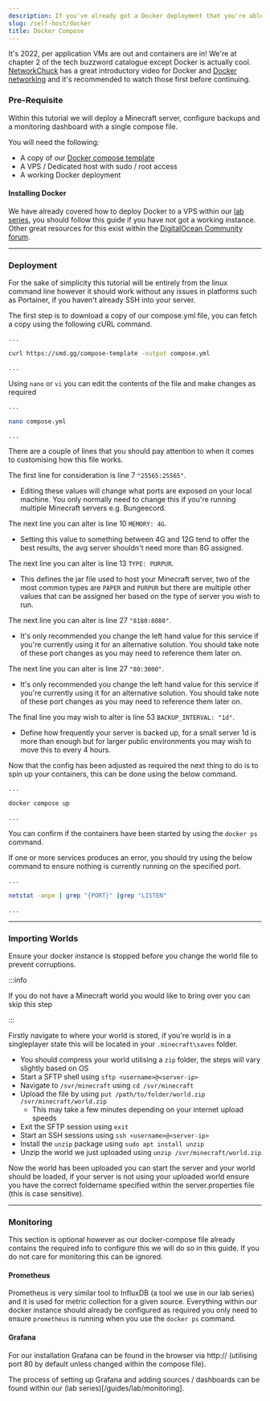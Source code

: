 ```yaml
---
description: If you've already got a Docker deployment that you're able to access then using our Compose template is the quickest and easiest way to get your server up and running.
slug: /self-host/docker
title: Docker Compose
---
```


It's 2022, per application VMs are out and containers are in! We're at chapter 2 of the tech buzzword catalogue except Docker is actually cool. [NetworkChuck](https://youtu.be/eGz9DS-aIeY) has a great introductory video for Docker and [Docker networking](https://youtu.be/bKFMS5C4CG0) and it's recommended to watch those first before continuing.

### Pre-Requisite 

Within this tutorial we will deploy a Minecraft server, configure backups and a monitoring dashboard with a single compose file.

You will need the following:
- A copy of our [Docker compose template](https://raw.githubusercontent.com/setupmd/templates/main/Server%20Configurations/docker/compose-stack.yml)
- A VPS / Dedicated host with sudo / root access 
- A working Docker deployment

#### Installing Docker 

We have already covered how to deploy Docker to a VPS within our [lab series](/guides/lab/docker#deployment), you should follow this guide if you have not got a working instance. Other great resources for this exist within the [DigitalOcean Community forum](https://www.digitalocean.com/community).

---

### Deployment 

For the sake of simplicity this tutorial will be entirely from the linux command line however it should work without any issues in platforms such as Portainer, if you haven't already SSH into your server.

The first step is to download a copy of our compose.yml file, you can fetch a copy using the following cURL command.

```bash
...

curl https://smd.gg/compose-template -output compose.yml

...
```

Using `nano` or `vi` you can edit the contents of the file and make changes as required

```bash
...

nano compose.yml

...
```

There are a couple of lines that you should pay attention to when it comes to customising how this file works.

The first line for consideration is line 7 `"25565:25565"`. 
 - Editing these values will change what ports are exposed on your local machine. You only normally need to change this if you're running multiple Minecraft servers e.g. Bungeecord.

The next line you can alter is line 10 `MEMORY: 4G`.
 - Setting this value to something between 4G and 12G tend to offer the best results, the avg server shouldn't need more than 8G assigned.

The next line you can alter is line 13 `TYPE: PURPUR`.
 - This defines the jar file used to host your Minecraft server, two of the most common types are `PAPER` and `PURPUR` but there are multiple other values that can be assigned her based on the type of server you wish to run.

The next line you can alter is line 27 `"8180:8080"`.
 - It's only recommended you change the left hand value for this service if you're currently using it for an alternative solution. You should take note of these port changes as you may need to reference them later on.

The next line you can alter is line 27 `"80:3000"`.
 - It's only recommended you change the left hand value for this service if you're currently using it for an alternative solution. You should take note of these port changes as you may need to reference them later on.

The final line you may wish to alter is line 53 `BACKUP_INTERVAL: "1d"`.
 - Define how frequently your server is backed up, for a small server 1d is more than enough but for larger public environments you may wish to move this to every 4 hours.

Now that the config has been adjusted as required the next thing to do is to spin up your containers, this can be done using the below command.

```bash
...

docker compose up

...
```

You can confirm if the containers have been started by using the `docker ps` command. 

If one or more services produces an error, you should try using the below command to ensure nothing is currently running on the specified port.

 ```bash
 ...
 
 netstat -anpe | grep "{PORT}" |grep "LISTEN"
 
 ...
 ```

 ---

 ### Importing Worlds 

Ensure your docker instance is stopped before you change the world file to prevent corruptions.

:::info 

If you do not have a Minecraft world you would like to bring over you can skip this step

:::

Firstly navigate to where your world is stored, if you're world is in a singleplayer state this will be located in your `.minecraft\saves` folder.

 - You should compress your world utilising a `zip` folder, the steps will vary slightly based on OS
 - Start a SFTP shell using `sftp <username>@<server-ip>`
 - Navigate to `/svr/minecraft` using `cd /svr/minecraft`
 - Upload the file by using `put /path/to/folder/world.zip /svr/minecraft/world.zip`
   - This may take a few minutes depending on your internet upload speeds
 - Exit the SFTP session using `exit`
 - Start an SSH sessions using `ssh <username>@<server-ip>`
 - Install the `unzip` package using `sudo apt install unzip`
 - Unzip the world we just uploaded using `unzip /svr/minecraft/world.zip`

Now the world has been uploaded you can start the server and your world should be loaded, if your server is not using your uploaded world ensure you have the correct foldername specified within the server.properties file (this is case sensitive).

--- 

### Monitoring 

This section is optional however as our docker-compose file already contains the required info to configure this we will do so in this guide. If you do not care for monitoring this can be ignored.

#### Prometheus 

Prometheus is very similar tool to InfluxDB (a tool we use in our lab series) and it is used for metric collection for a given source. Everything within our docker instance should already be configured as required you only need to ensure `prometheus` is running when you use the `docker ps` command.


#### Grafana 

For our installation Grafana can be found in the browser via http://<server-ip> (utilising port 80 by default unless changed within the compose file). 

The process of setting up Grafana and adding sources / dashboards can be found within our (lab series)[/guides/lab/monitoring].

